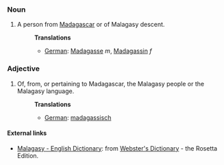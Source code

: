 ===Noun===
#A person from [[Madagascar]] or of Malagasy descent.
#:'''Translations'''
#:*[[German]]: [[Madagasse]] ''m'', [[Madagassin]] ''f''

===Adjective===
#Of, from, or pertaining to Madagascar, the Malagasy people or the Malagasy language.
#:'''Translations'''
#:*[[German]]: [[madagassisch]]

==== External links====
*[http://www.websters-online-dictionary.org/definition/Malagasy-english/ Malagasy - English Dictionary]: from [http://www.websters-online-dictionary.org/ Webster's Dictionary] - the Rosetta Edition.